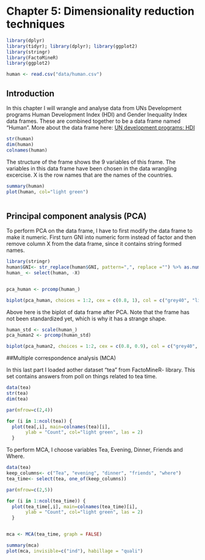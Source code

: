 # Chapter 5: Dimensionality reduction techniques

```r

library(dplyr)
library(tidyr); library(dplyr); library(ggplot2)
library(stringr)
library(FactoMineR)
library(ggplot2)

human <- read.csv("data/human.csv")

```

## Introduction

In this chapter I will wrangle and analyse data from UNs Development programs Human Development Index (HDI) and Gender Inequality Index data frames. These are combined together to be a data frame named "Human". More about the data frame here: [UN development programs: HDI](http://hdr.undp.org/en/content/human-development-index-hdi)

```r
str(human)
dim(human)
colnames(human)
```


The structure of the frame shows the 9 variables of this frame. The variables in this data frame have been chosen in the data wrangling excercise. X is the row names that are the names of the countries. 


```r
summary(human)
plot(human, col="light green")



```


## Principal component analysis (PCA)

To perform PCA on the data frame, I have to first modify the data frame to make it numeric. First turn GNI into numeric form instead of factor and then remove column X from the data frame, since it contains string formed names.

```r
library(stringr)
human$GNI<- str_replace(human$GNI, pattern=",", replace ="") %>% as.numeric()
human_ <- select(human, -X)


pca_human <- prcomp(human_)

biplot(pca_human, choices = 1:2, cex = c(0.8, 1), col = c("grey40", "light green"))


```


Above here is the biplot of data frame after PCA. Note that the frame has not been standardized yet, which is why it has a strange shape.


```r

human_std <- scale(human_)
pca_human2 <- prcomp(human_std)

biplot(pca_human2, choices = 1:2, cex = c(0.8, 0.9), col = c("grey40", "light green"))


```

##Multiple correspondence analysis (MCA)


In this last part I loaded aother dataset "tea" from FactoMineR- library. This set contains answers from poll on things related to tea time.


```r

data(tea)
str(tea)
dim(tea)

par(mfrow=c(2,4))

for (i in 1:ncol(tea)) {
  plot(tea[,i], main=colnames(tea)[i],
       ylab = "Count", col="light green", las = 2)
  }


```

To perform MCA, I choose variables Tea, Evening, Dinner, Friends and Where.



```r

data(tea)
keep_columns<- c("Tea", "evening", "dinner", "friends", "where")
tea_time<- select(tea, one_of(keep_columns))

par(mfrow=c(2,5))

for (i in 1:ncol(tea_time)) {
  plot(tea_time[,i], main=colnames(tea_time)[i],
       ylab = "Count", col="light green", las = 2)
  }


mca <- MCA(tea_time, graph = FALSE)

summary(mca)
plot(mca, invisible=c("ind"), habillage = "quali")

```

